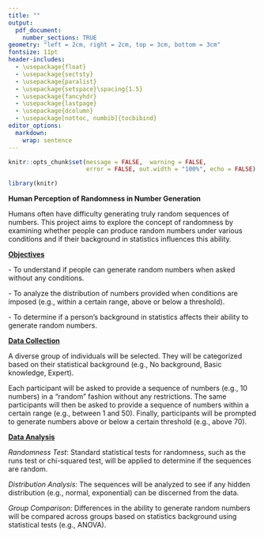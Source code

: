 ```yaml
---
title: ""
output:
  pdf_document:
    number_sections: TRUE
geometry: "left = 2cm, right = 2cm, top = 3cm, bottom = 3cm"
fontsize: 11pt
header-includes:
  - \usepackage{float}
  - \usepackage{sectsty}
  - \usepackage{paralist}
  - \usepackage{setspace}\spacing{1.5}
  - \usepackage{fancyhdr}
  - \usepackage{lastpage}
  - \usepackage{dcolumn}
  - \usepackage[nottoc, numbib]{tocbibind}
editor_options: 
  markdown: 
    wrap: sentence
---
```


```r

knitr::opts_chunk$set(message = FALSE,  warning = FALSE, 
                      error = FALSE, out.width = "100%", echo = FALSE)

library(knitr)
```

```{=tex}
\allsectionsfont{\centering}
\subsectionfont{\raggedright}
\subsubsectionfont{\raggedright}
```
\pagenumbering{gobble}

````{=tex}
\begin{centering}

\vspace{5cm}


```r
knitr::include_graphics("Images/CSE.png")
```

\vspace{2cm}

\Large
{American University of Armenia}

\Large
{\bf Akian College of Science and Engineering}

\vspace{2cm}

\Large

\doublespacing
{\bf Human Perception of \\
Randomness in Number Generation}

\vspace{2cm}

\normalsize
\Large

\emph{Class Project Proposal\\
IESM315: Design and Analysis of Experiments}

\vspace{2 cm}

\singlespacing
Prepared by:

\vspace{0.5 cm}

{\bf Ani Gumruyan \& Irena Torosyan}

\vspace{1.5 cm}

\normalsize
October 27, 2023

\end{centering}
````

\newpage

**Human Perception of Randomness in Number Generation**

\vspace{0.5cm}

Humans often have difficulty generating truly random sequences of numbers.
This project aims to explore the concept of randomness by examining whether people can produce random numbers under various conditions and if their background in statistics influences this ability.

\vspace{0.7cm}

[**Objectives**]{.underline}

\- To understand if people can generate random numbers when asked without any conditions.

\- To analyze the distribution of numbers provided when conditions are imposed (e.g., within a certain range, above or below a threshold).

\- To determine if a person's background in statistics affects their ability to generate random numbers.

\vspace{0.7cm}

[**Data Collection**]{.underline}

A diverse group of individuals will be selected.
They will be categorized based on their statistical background (e.g., No background, Basic knowledge, Expert).

Each participant will be asked to provide a sequence of numbers (e.g., 10 numbers) in a "random" fashion without any restrictions.
The same participants will then be asked to provide a sequence of numbers within a certain range (e.g., between 1 and 50).
Finally, participants will be prompted to generate numbers above or below a certain threshold (e.g., above 70).

\vspace{0.7cm}

[**Data Analysis**]{.underline}

*Randomness Test*: Standard statistical tests for randomness, such as the runs test or chi-squared test, will be applied to determine if the sequences are random.

*Distribution Analysis:* The sequences will be analyzed to see if any hidden distribution (e.g., normal, exponential) can be discerned from the data.

*Group Comparison:* Differences in the ability to generate random numbers will be compared across groups based on statistics background using statistical tests (e.g., ANOVA).

